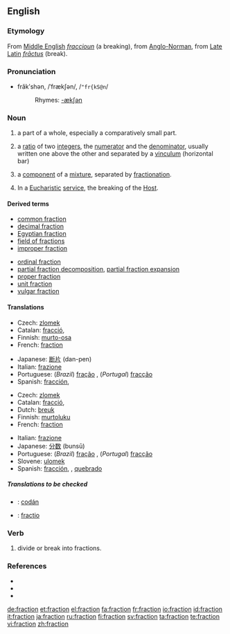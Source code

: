 ==English==

===Etymology===
From [[Middle English]] ''[[fraccioun]]'' (a breaking), from [[Anglo-Norman]], from [[Late Latin]] ''[[frāctus]]'' (break).

===Pronunciation===
*frăkʹshən, /ˈfrækʃən/, /<tt>"fr{kS@n</tt>/
*:Rhymes: [[Rhymes:English:-ækʃən|-ækʃən]]

===Noun===
{{en-noun}}

# a part of a whole, especially a comparatively small part.
# {{arithmetic}} a [[ratio]] of two [[integer]]s, the [[numerator]] and the [[denominator]], usually written one above the other and separated by a [[vinculum]] (horizontal bar) <!--[[rational number]] (a rational number can always be expressed as a fraction, but that does not make it same thing)-->
# {{chemistry}} a [[component]] of a [[mixture]], separated by [[fractionation]].
# In a [[Eucharistic]] [[service]], the breaking of the [[Host]].

====Derived terms====
{{top2}}
*[[common fraction]]
*[[decimal fraction]]
*[[Egyptian fraction]]
*[[field of fractions]]
*[[improper fraction]]
{{mid2}}
*[[ordinal fraction]]
*[[partial fraction decomposition]], [[partial fraction expansion]]
*[[proper fraction]]
*[[unit fraction]]
*[[vulgar fraction]]
{{bottom}}

====Translations====
{{trans-top|part of a whole}}
*Czech: [[zlomek]] {{m}}
*Catalan: [[fracció]], {{f}}
*Finnish: [[murto-osa]]
*French: [[fraction#French|fraction]] {{f}}
{{trans-mid}}
*Japanese: [[断片]] (dan-pen)
*Italian: [[frazione]] {{f}}
*Portuguese: (''Brazil'') [[fração]] {{f}}, (''Portugal'') [[fracção]] {{f}}
*Spanish: [[fracción]], {{f}}
{{trans-bottom}}

{{trans-top|in arithmetic}}
*Czech: [[zlomek]] {{m}}
*Catalan: [[fracció]], {{f}}
*Dutch: [[breuk]] {{c}}
*Finnish: [[murtoluku]]
*French: [[fraction#French|fraction]] {{f}}
{{trans-mid}}
*Italian: [[frazione]] {{f}}
*Japanese: [[分数]] (bunsū)
*Portuguese: (''Brazil'') [[fração]] {{f}}, (''Portugal'') [[fracção]] {{f}}
*Slovene: [[ulomek]] {{m}}
*Spanish: [[fracción]], {{f}}, [[quebrado]] {{m}}
{{trans-bottom}}

<!--rfv-sense
{{trans-top|part of a particular society or group}}
{{trans-mid}}
{{trans-bottom}}

-->

=====Translations to be checked=====
<!--Remove this section once all of the translations below have been moved into the tables above.-->
{{checktrans}}
*{{ttbc|Irish}}: [[codán]]
*{{ttbc|Latin}}: [[fractio]]

===Verb===
{{en-verb}}

# divide or break into fractions.

===References===
* {{R:Dictionary.com|fraction}}
* {{R:American Heritage 2000|fraction}}
* {{R:WordNet 2003|fraction}}

[[de:fraction]]
[[et:fraction]]
[[el:fraction]]
[[fa:fraction]]
[[fr:fraction]]
[[io:fraction]]
[[id:fraction]]
[[it:fraction]]
[[ja:fraction]]
[[ru:fraction]]
[[fi:fraction]]
[[sv:fraction]]
[[ta:fraction]]
[[te:fraction]]
[[vi:fraction]]
[[zh:fraction]]